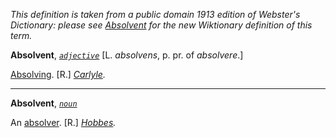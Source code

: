 ''This definition is taken from a public domain 1913 edition of Webster's Dictionary: please see [[Absolvent]] for the new Wiktionary definition of this term.''

'''Absolvent''', ''<code>[[adjective (part of speech)|adjective]]</code>'' [L. ''absolvens'', p. pr. of ''absolvere''.]

[[Absolving]]. [R.] ''[[Carlyle (source)|Carlyle]].''
-----
'''Absolvent''', ''<code>[[noun (part of speech)|noun]]</code>''

An [[absolver]]. [R.] ''[[Hobbes (source)|Hobbes]].''